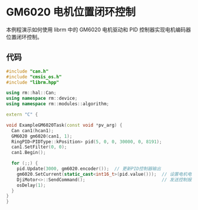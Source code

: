 # GM6020 电机位置闭环控制

本例程演示如何使用 librm 中的 GM6020 电机驱动和 PID 控制器实现电机编码器位置闭环控制。

## 代码

```cpp
#include "can.h"
#include "cmsis_os.h"
#include "librm.hpp"

using rm::hal::Can;
using namespace rm::device;
using namespace rm::modules::algorithm;

extern "C" {

void ExampleGM6020Task(const void *pv_arg) {
  Can can1(hcan1);
  GM6020 gm6020(can1, 1);
  RingPID<PIDType::kPosition> pid(5, 0, 0, 30000, 0, 8191);
  can1.SetFilter(0, 0);
  can1.Begin();

  for (;;) {
    pid.Update(3000, gm6020.encoder());  // 更新PID控制器输出
    gm6020.SetCurrent(static_cast<int16_t>(pid.value()));  // 设置电机电流
    DjiMotor<>::SendCommand();                             // 发送控制报文
    osDelay(1);
  }
}
}
```
